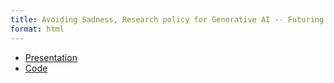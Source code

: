 ```yaml
---
title: Avoiding Sadness, Research policy for Generative AI -- Futuring the University at JLU
format: html
---
```


* [Presentation](https://denubis.github.io/germany-keynote-ai-policy-briefing/avoiding-sadness#/title-slide)
* [Code](https://github.com/Denubis/germany-keynote-ai-policy-briefing)
